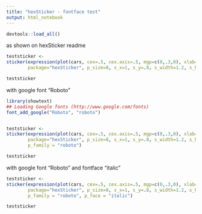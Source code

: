---
title: "hexSticker - fontface test"
output: html_notebook
---

```{r}

devtools::load_all()

```



as shown on hexSticker readme

```{r}

teststicker <- 
sticker(expression(plot(cars, cex=.5, cex.axis=.5, mgp=c(0,.3,0), xlab="", ylab="")),
        package="hexSticker", p_size=8, s_x=1, s_y=.8, s_width=1.2, s_height=1)

teststicker

```


with google font "Roboto"

```{r}

library(showtext)
## Loading Google fonts (http://www.google.com/fonts)
font_add_google("Roboto", "roboto")


teststicker <- 
sticker(expression(plot(cars, cex=.5, cex.axis=.5, mgp=c(0,.3,0), xlab="", ylab="")),
        package="hexSticker", p_size=8, s_x=1, s_y=.8, s_width=1.2, s_height=1,
        p_family = "roboto")

teststicker

```



with google font "Roboto" and fontface "italic"

```{r}


teststicker <- 
sticker(expression(plot(cars, cex=.5, cex.axis=.5, mgp=c(0,.3,0), xlab="", ylab="")),
        package="hexSticker", p_size=8, s_x=1, s_y=.8, s_width=1.2, s_height=1,
        p_family = "roboto", p_face = "italic")

teststicker

```

